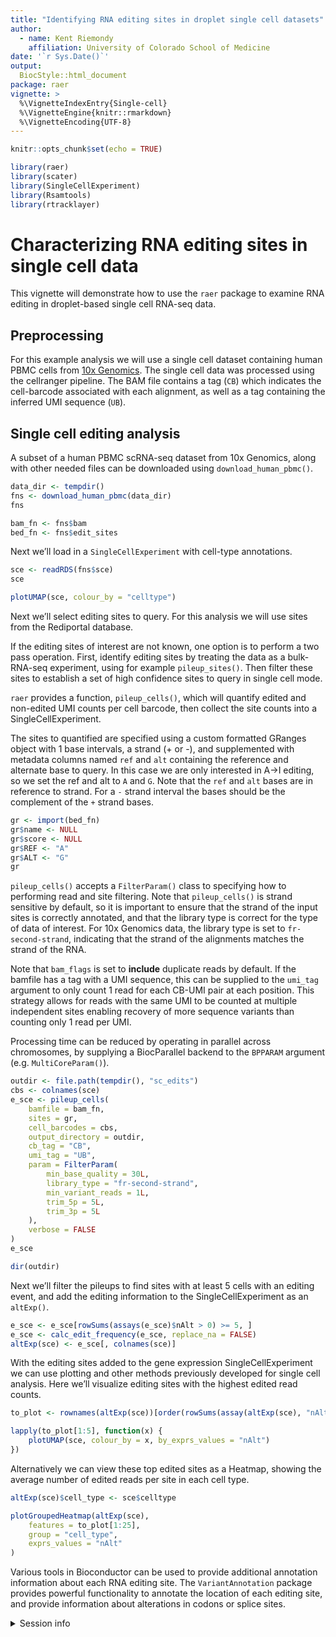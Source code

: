 ```yaml
---
title: "Identifying RNA editing sites in droplet single cell datasets"
author: 
  - name: Kent Riemondy
    affiliation: University of Colorado School of Medicine
date: '`r Sys.Date()`'
output:
  BiocStyle::html_document
package: raer 
vignette: >
  %\VignetteIndexEntry{Single-cell}
  %\VignetteEngine{knitr::rmarkdown}
  %\VignetteEncoding{UTF-8}    
---
```


```r
knitr::opts_chunk$set(echo = TRUE)
```


```r
library(raer)
library(scater)
library(SingleCellExperiment)
library(Rsamtools)
library(rtracklayer)
```

# Characterizing RNA editing sites in single cell data

This vignette will demonstrate how to use the `raer` package to examine RNA editing in droplet-based single cell RNA-seq data. 

## Preprocessing

For this example analysis we will use a single cell dataset containing human PBMC cells from [10x Genomics](https://www.10xgenomics.com/resources/datasets/10k-human-pbmcs-3-v3-1-chromium-x-with-intronic-reads-3-1-high). The single cell data was processed using the cellranger pipeline. The BAM file contains a tag (`CB`) which indicates the cell-barcode associated with each alignment, as well as a tag containing the inferred UMI sequence (`UB`).  

## Single cell editing analysis

A subset of a human PBMC scRNA-seq dataset from 10x Genomics, along with other
needed files can be downloaded using `download_human_pbmc()`.   

```r
data_dir <- tempdir()
fns <- download_human_pbmc(data_dir)
fns
```

```r
bam_fn <- fns$bam
bed_fn <- fns$edit_sites
```

Next we'll load in a `SingleCellExperiment` with cell-type annotations.

```r
sce <- readRDS(fns$sce)
sce
```

```r
plotUMAP(sce, colour_by = "celltype")
```

Next we'll select editing sites to query. For this analysis we will use sites from the Rediportal database.

If the editing sites of interest are not known, one option is to perform a two pass operation. First, identify editing sites by treating the data as a bulk-RNA-seq experiment, using for example `pileup_sites()`. Then filter these sites to establish a set of high confidence sites to query in single cell mode. 

`raer` provides a function, `pileup_cells()`, which will quantify edited and non-edited UMI counts per cell barcode, then collect the site counts into a SingleCellExperiment. 

The sites to quantified are specified using a custom formatted GRanges object with 1 base intervals, a strand (+ or -), and supplemented with metadata columns named `ref` and `alt` containing the reference and alternate base to query. In this case we are
only interested in A->I editing, so we set the ref and alt to `A` and `G`. Note that the `ref` and `alt` bases are in reference to strand. For a `-` strand interval the bases should be the complement of the `+` strand bases.  

```r
gr <- import(bed_fn)
gr$name <- NULL
gr$score <- NULL
gr$REF <- "A"
gr$ALT <- "G"
gr
```

`pileup_cells()` accepts a `FilterParam()` class to specifying how to performing read and site filtering. Note that `pileup_cells()` is strand sensitive by default, so it is important to ensure that the strand of the input sites is correctly annotated, and that the library type is correct for the type of data of interest. For 10x Genomics data, the library type is set to `fr-second-strand`, indicating that the strand of the alignments matches the strand of the RNA. 

Note that `bam_flags` is set to **include** duplicate reads by default. If the bamfile has a tag with a UMI sequence, this can be supplied to the `umi_tag` argument to only count 1 read for each CB-UMI pair at each position. This strategy allows for reads with the same UMI to be counted at multiple independent sites enabling recovery of more sequence variants than counting only 1 read per UMI.  

Processing time can be reduced by operating in parallel across chromosomes, by supplying a BiocParallel backend to the `BPPARAM` argument (e.g. `MultiCoreParam()`).

```r
outdir <- file.path(tempdir(), "sc_edits")
cbs <- colnames(sce)
e_sce <- pileup_cells(
    bamfile = bam_fn,
    sites = gr,
    cell_barcodes = cbs,
    output_directory = outdir,
    cb_tag = "CB",
    umi_tag = "UB",
    param = FilterParam(
        min_base_quality = 30L,
        library_type = "fr-second-strand",
        min_variant_reads = 1L,
        trim_5p = 5L,
        trim_3p = 5L
    ),
    verbose = FALSE
)
e_sce
```

```r
dir(outdir)
```


Next we'll filter the pileups to find sites with at least 5 cells with an editing event, and add the editing information to the SingleCellExperiment as an `altExp()`. 

```r
e_sce <- e_sce[rowSums(assays(e_sce)$nAlt > 0) >= 5, ]
e_sce <- calc_edit_frequency(e_sce, replace_na = FALSE)
altExp(sce) <- e_sce[, colnames(sce)]
```

With the editing sites added to the gene expression SingleCellExperiment we can use plotting and other methods previously developed for single cell analysis. Here we'll visualize editing sites with the highest edited read counts.

```r
to_plot <- rownames(altExp(sce))[order(rowSums(assay(altExp(sce), "nAlt")), decreasing = TRUE)]

lapply(to_plot[1:5], function(x) {
    plotUMAP(sce, colour_by = x, by_exprs_values = "nAlt")
})
```

Alternatively we can view these top edited sites as a Heatmap, showing the average
number of edited reads per site in each cell type. 

```r
altExp(sce)$cell_type <- sce$celltype

plotGroupedHeatmap(altExp(sce),
    features = to_plot[1:25],
    group = "cell_type",
    exprs_values = "nAlt"
)
```

Various tools in Bioconductor can be used to provide additional annotation information about each RNA editing site.  The `VariantAnnotation` package provides powerful functionality to annotate the location of each editing site, and provide information about alterations in codons or splice sites. 

<details style="margin-bottom:10px;">
<summary>
    Session info
</summary>

```r
sessionInfo()
```

</details>
